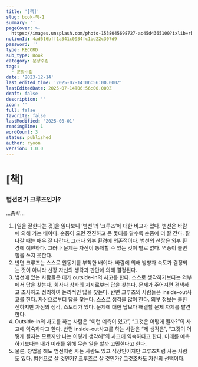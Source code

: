 ```yaml
---
title: '[책]'
slug: book-책-1
summary: ''
pageCover: >-
  https://images.unsplash.com/photo-1538045698727-ac45d4365100?ixlib=rb-4.0.3&q=85&fm=jpg&crop=entropy&cs=srgb
notionId: 4ad616bff1a341c0934fc1bd22c307d9
password: ''
type: RECORD
sub_type: Book
category: 문장수집
tags:
  - 문장수집
date: '2023-12-14'
last_edited_time: '2025-07-14T06:56:00.000Z'
lastEditedDate: 2025-07-14T06:56:00.000Z
draft: false
description: ''
icon: ''
full: false
favorite: false
lastModified: '2025-08-01'
readingTime: 1
wordCount: 3
status: published
author: ryoon
version: 1.0.0
---
```

# [책]


### 범선인가 크루즈인가?


…중략…

1. [일을 잘한다는 것]을 읽다보니 ‘범선‘과 ’크루즈‘에 대한 비교가 있다. 범선은 바람에 의해 가는 배이다. 순풍이 오면 전진하고 큰 돛대를 달수록 순풍에 더 잘 간다. 잘 나갈 때는 매우 잘 나간다. 그러나 외부 환경에 의존적이다. 범선의 선장은 외부 환경에 예민하다. 그러나 문제는 자신이 통제할 수 있는 것이 별로 없다. 역풍이 불면 힘을 쓰지 못한다.
2. 반면 크루즈는 스스로 원동기를 부착한 배이다. 바람에 의해 방향과 속도가 결정되는 것이 아니라 선장 자신의 생각과 판단에 의해 결정된다.
3. 범선에 있는 사람들은 대개 outside-in의 사고를 한다. 스스로 생각하기보다는 외부에서 답을 찾는다. 회사나 상사의 지시로부터 답을 찾는다. 문제가 주어지면 검색하고 조사하고 정리하여 논리적인 답을 찾는다. 반면 크루즈의 사람들은 inside-out사고를 한다. 자신으로부터 답을 찾는다. 스스로 생각을 많이 한다. 외부 정보는 불환전하지만 자신의 생각, 스토리가 있다. 문제에 대한 답보다 해결할 문제 자체를 발견한다.
4. Outside-in의 사고를 하는 사람은 “이런 예측이 있고”, “그것은 어떻게 될까?”의 사고에 익숙하다고 한다. 반면 inside-out사고를 하는 사람은 “제 생각은”, “그것이 어떻게 될지는 모르지만 나는 이렇게 생각해”의 사고에 익숙하다고 한다. 미래를 예측하기보다는 내가 미래를 위해 무슨 일을 할까 고민한다고 한다.
5. 물론, 창업을 해도 범선처런 사는 사람도 있고 직장인이지만 크루즈처럼 사는 사람도 있다. 범선으로 살 것인가? 크루즈로 살 것인가? 그것조차도 자신의 선택이다.
